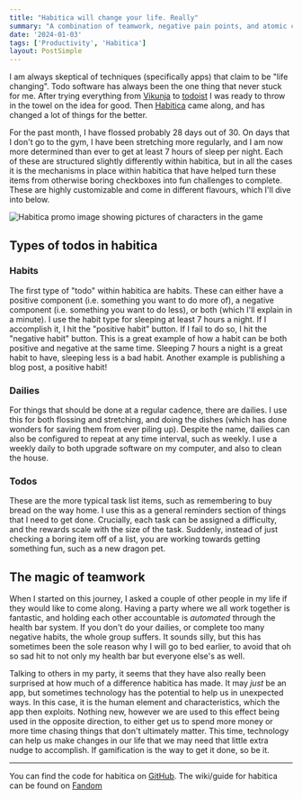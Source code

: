 ```yaml
---
title: "Habitica will change your life. Really"
summary: "A combination of teamwork, negative pain points, and atomic components makes Habitica a really great tool to improve many aspects of your life."
date: '2024-01-03'
tags: ['Productivity', 'Habitica']
layout: PostSimple 
---
```


I am always skeptical of techniques (specifically apps) that claim to be "life changing". Todo software has always been the one thing that never stuck for me. After trying everything from [Vikunja](https://vikunja.io) to [todoist](https://todoist.com) I was ready to throw in the towel on the idea for good. Then [Habitica](https://habitica.com) came along, and has changed a lot of things for the better. 

For the past month, I have flossed probably 28 days out of 30. On days that I don't go to the gym, I have been stretching more regularly, and I am now more determined than ever to get at least 7 hours of sleep per night. Each of these are structured slightly differently within habitica, but in all the cases it is the mechanisms in place within habitica that have helped turn these items from otherwise boring checkboxes into fun challenges to complete. These are highly customizable and come in different flavours, which I'll dive into below.

![Habitica promo image showing pictures of characters in the game](https://cdn.markpitblado.me/habitica-promo-image.png)

## Types of todos in habitica

### Habits 

The first type of "todo" within habitica are habits. These can either have a positive component (i.e. something you want to do more of), a negative component (i.e. something you want to do less), or both (which I'll explain in a minute). I use the habit type for sleeping at least 7 hours a night. If I accomplish it, I hit the "positive habit" button. If I fail to do so, I hit the "negative habit" button. This is a great example of how a habit can be both positive and negative at the same time. Sleeping 7 hours a night is a great habit to have, sleeping less is a bad habit. Another example is publishing a blog post, a positive habit!

### Dailies

For things that should be done at a regular cadence, there are dailies. I use this for both flossing and stretching, and doing the dishes (which has done wonders for saving them from ever piling up). Despite the name, dailies can also be configured to repeat at any time interval, such as weekly. I use a weekly daily to both upgrade software on my computer, and also to clean the house.

### Todos

These are the more typical task list items, such as remembering to buy bread on the way home. I use this as a general reminders section of things that I need to get done. Crucially, each task can be assigned a difficulty, and the rewards scale with the size of the task. Suddenly, instead of just checking a boring item off of a list, you are working towards getting something fun, such as a new dragon pet.

## The magic of teamwork

When I started on this journey, I asked a couple of other people in my life if they would like to come along. Having a party where we all work together is fantastic, and holding each other accountable is *automated* through the health bar system. If you don't do your dailies, or complete too many negative habits, the whole group suffers. It sounds silly, but this has sometimes been the sole reason why I will go to bed earlier, to avoid that oh so sad hit to not only my health bar but everyone else's as well.

Talking to others in my party, it seems that they have also really been surprised at how much of a difference habitica has made. It may *just* be an app, but sometimes technology has the potential to help us in unexpected ways. In this case, it is the human element and characteristics, which the app then exploits. Nothing new, however we are used to this effect being used in the opposite direction, to either get us to spend more money or more time chasing things that don't ultimately matter. This time, technology can help us make changes in our life that we may need that little extra nudge to accomplish. If gamification is the way to get it done, so be it.

---

You can find the code for habitica on [GitHub](https://github.com/HabitRPG/habitica). The wiki/guide for habitica can be found on [Fandom](https://habitica.fandom.com/wiki/Habitica_Wiki)
